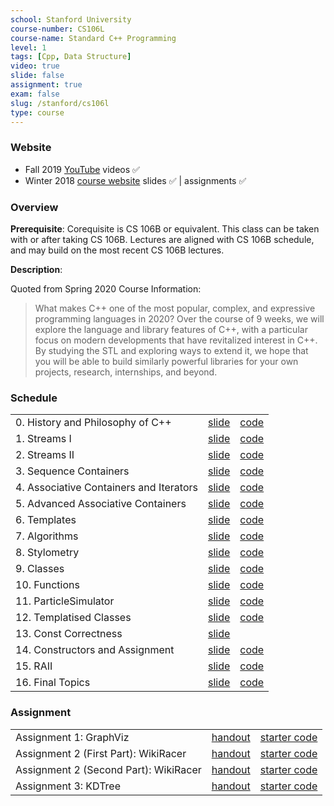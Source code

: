 ```yaml
---
school: Stanford University
course-number: CS106L
course-name: Standard C++ Programming
level: 1
tags: [Cpp, Data Structure]
video: true
slide: false
assignment: true
exam: false
slug: /stanford/cs106l
type: course
---
```



### Website

- Fall 2019 <a href='https://www.youtube.com/playlist?list=PLCgD3ws8aVdolCexlz8f3U-RROA0s5jWA' target="_blank">YouTube</a> videos ✅
- Winter 2018 <a href='https://web.stanford.edu/class/archive/cs/cs106l/cs106l.1184/index.html' target="_blank">course website</a> slides ✅ | assignments ✅

### Overview

**Prerequisite**: Corequisite is <Link to="/stanford/cs106b">CS 106B</Link> or equivalent. This class can be taken with or after taking CS 106B. Lectures are aligned with CS 106B schedule, and may build on the most recent CS 106B lectures.

**Description**:

Quoted from Spring 2020 Course Information:

> What makes C++ one of the most popular, complex, and expressive programming languages in 2020? Over the course of 9 weeks, we will explore the language and library features of C++, with a particular focus on modern developments that have revitalized interest in C++. By studying the STL and exploring ways to extend it, we hope that you will be able to build similarly powerful libraries for your own projects, research, internships, and beyond.

### Schedule

<table>
  <tr>
    <td>0. History and Philosophy of C++</td>
    <td>
      <a
        href="https://web.stanford.edu/class/archive/cs/cs106l/cs106l.1184/lectures/lecture00/00_Introduction.pdf"
        class="material"
        target="_blank"
      >
        slide
      </a>
    </td>
    <td>
      <a
        href="https://web.stanford.edu/class/archive/cs/cs106l/cs106l.1184/lectures/lecture00/00_HelloWorld.zip"
        class="material"
        target="_blank"
      >
        code
      </a>
    </td>
  </tr>
  <tr>
    <td>1. Streams I</td>
    <td>
      <a
        href="https://web.stanford.edu/class/archive/cs/cs106l/cs106l.1184/lectures/lecture01/01_Streams.pdf"
        class="material"
        target="_blank"
      >
        slide
      </a>
    </td>
    <td>
      <a
        href="https://web.stanford.edu/class/archive/cs/cs106l/cs106l.1184/lectures/lecture01/01_Streams.zip"
        class="material"
        target="_blank"
      >
        code
      </a>
    </td>
  </tr>
  <tr>
    <td>2. Streams II</td>
    <td>
      <a
        href="https://web.stanford.edu/class/archive/cs/cs106l/cs106l.1184/lectures/lecture02/02_Streams_II.pdf"
        class="material"
        target="_blank"
      >
        slide
      </a>
    </td>
    <td>
      <a
        href="https://web.stanford.edu/class/archive/cs/cs106l/cs106l.1184/lectures/lecture02/02_Streams_II.zip"
        class="material"
        target="_blank"
      >
        code
      </a>
    </td>
  </tr>
  <tr>
    <td>3. Sequence Containers</td>
    <td>
      <a
        href="https://web.stanford.edu/class/archive/cs/cs106l/cs106l.1184/lectures/lecture03/03_Sequence_Containers.pdf"
        class="material"
        target="_blank"
      >
        slide
      </a>
    </td>
    <td>
      <a
        href="https://web.stanford.edu/class/archive/cs/cs106l/cs106l.1184/lectures/lecture03/03_Sequence_Containers.zip"
        class="material"
        target="_blank"
      >
        code
      </a>
    </td>
  </tr>
  <tr>
    <td>4. Associative Containers and Iterators</td>
    <td>
      <a
        href="https://web.stanford.edu/class/archive/cs/cs106l/cs106l.1184/lectures/lecture04/04_Associative_Containers.pdf"
        class="material"
        target="_blank"
      >
        slide
      </a>
    </td>
    <td>
      <a
        href="https://web.stanford.edu/class/archive/cs/cs106l/cs106l.1184/lectures/lecture04/04_Associative_Containers.zip"
        class="material"
        target="_blank"
      >
        code
      </a>
    </td>
  </tr>
  <tr>
    <td>5. Advanced Associative Containers</td>
    <td>
      <a
        href="https://web.stanford.edu/class/archive/cs/cs106l/cs106l.1184/lectures/lecture05/05_Adv_Assoc_Containers.pdf"
        class="material"
        target="_blank"
      >
        slide
      </a>
    </td>
    <td>
      <a
        href="https://web.stanford.edu/class/archive/cs/cs106l/cs106l.1184/lectures/lecture05/05_Adv_Assoc_Containers.zip"
        class="material"
        target="_blank"
      >
        code
      </a>
    </td>
  </tr>
  <tr>
    <td>6. Templates</td>
    <td>
      <a
        href="https://web.stanford.edu/class/archive/cs/cs106l/cs106l.1184/lectures/lecture06/06_Templates_and_Iterators.pdf"
        class="material"
        target="_blank"
      >
        slide
      </a>
    </td>
    <td>
      <a
        href="https://web.stanford.edu/class/archive/cs/cs106l/cs106l.1184/lectures/lecture06/06_Templates_and_Iterators.zip"
        class="material"
        target="_blank"
      >
        code
      </a>
    </td>
  </tr>
  <tr>
    <td>7. Algorithms</td>
    <td>
      <a
        href="https://web.stanford.edu/class/archive/cs/cs106l/cs106l.1184/lectures/lecture07/07_Algorithms.pdf"
        class="material"
        target="_blank"
      >
        slide
      </a>
    </td>
    <td>
      <a
        href="https://web.stanford.edu/class/archive/cs/cs106l/cs106l.1184/lectures/lecture07/07_Algorithms.zip"
        class="material"
        target="_blank"
      >
        code
      </a>
    </td>
  </tr>
  <tr>
    <td>8. Stylometry</td>
    <td>
      <a
        href="https://web.stanford.edu/class/archive/cs/cs106l/cs106l.1184/lectures/lecture08/08_Stylometry.pdf"
        class="material"
        target="_blank"
      >
        slide
      </a>
    </td>
    <td>
      <a
        href="https://web.stanford.edu/class/archive/cs/cs106l/cs106l.1184/lectures/lecture08/08_Stylometry.zip"
        class="material"
        target="_blank"
      >
        code
      </a>
    </td>
  </tr>
  <tr>
    <td>9. Classes</td>
    <td>
      <a
        href="https://web.stanford.edu/class/archive/cs/cs106l/cs106l.1184/lectures/lecture09/09_Classes.pdf"
        class="material"
        target="_blank"
      >
        slide
      </a>
    </td>
    <td>
      <a
        href="https://web.stanford.edu/class/archive/cs/cs106l/cs106l.1184/lectures/lecture09/09_Classes.zip"
        class="material"
        target="_blank"
      >
        code
      </a>
    </td>
  </tr>
  <tr>
    <td>10. Functions</td>
    <td>
      <a
        href="https://web.stanford.edu/class/archive/cs/cs106l/cs106l.1184/lectures/lecture10/10_Functions.pdf"
        class="material"
        target="_blank"
      >
        slide
      </a>
    </td>
    <td>
      <a
        href="https://web.stanford.edu/class/archive/cs/cs106l/cs106l.1184/lectures/lecture10/10_Functions.zip"
        class="material"
        target="_blank"
      >
        code
      </a>
    </td>
  </tr>
  <tr>
    <td>11. ParticleSimulator</td>
    <td>
      <a
        href="https://web.stanford.edu/class/archive/cs/cs106l/cs106l.1184/lectures/lecture11/11_ParticleSimulator.pdf"
        class="material"
        target="_blank"
      >
        slide
      </a>
    </td>
    <td>
      <a
        href="https://web.stanford.edu/class/archive/cs/cs106l/cs106l.1184/lectures/lecture11/11_ParticleSimulator.zip"
        class="material"
        target="_blank"
      >
        code
      </a>
    </td>
  </tr>
  <tr>
    <td>12. Templatised Classes</td>
    <td>
      <a
        href="https://web.stanford.edu/class/archive/cs/cs106l/cs106l.1184/lectures/lecture12/12_Templatised_Classes.pdf"
        class="material"
        target="_blank"
      >
        slide
      </a>
    </td>
    <td>
      <a
        href="https://web.stanford.edu/class/archive/cs/cs106l/cs106l.1184/lectures/lecture12/12_Templatised_Classes.zip"
        class="material"
        target="_blank"
      >
        code
      </a>
    </td>
  </tr>
  <tr>
    <td>13. Const Correctness</td>
    <td>
      <a
        href="https://web.stanford.edu/class/archive/cs/cs106l/cs106l.1184/lectures/lecture13/13_Const.pdf"
        class="material"
        target="_blank"
      >
        slide
      </a>
    </td>
  </tr>
  <tr>
    <td>14. Constructors and Assignment</td>
    <td>
      <a
        href="https://web.stanford.edu/class/archive/cs/cs106l/cs106l.1184/lectures/lecture14/14_Constructors_and_Assignment.pdf"
        class="material"
        target="_blank"
      >
        slide
      </a>
    </td>
    <td>
      <a
        href="https://web.stanford.edu/class/archive/cs/cs106l/cs106l.1184/lectures/lecture14/14_Constructors_and_Assignment.zip"
        class="material"
        target="_blank"
      >
        code
      </a>
    </td>
  </tr>
  <tr>
    <td>15. RAII</td>
    <td>
      <a
        href="https://web.stanford.edu/class/archive/cs/cs106l/cs106l.1184/lectures/lecture15/15_RAII.pdf"
        class="material"
        target="_blank"
      >
        slide
      </a>
    </td>
    <td>
      <a
        href="https://web.stanford.edu/class/archive/cs/cs106l/cs106l.1184/lectures/lecture15/15_RAII.zip"
        class="material"
        target="_blank"
      >
        code
      </a>
    </td>
  </tr>
  <tr>
    <td>16. Final Topics</td>
    <td>
      <a
        href="https://web.stanford.edu/class/archive/cs/cs106l/cs106l.1184/lectures/lecture16/16_Final_Topics.pdf"
        class="material"
        target="_blank"
      >
        slide
      </a>
    </td>
    <td>
      <a
        href="https://web.stanford.edu/class/archive/cs/cs106l/cs106l.1184/lectures/lecture16/16_Final_Topics.zip"
        class="material"
        target="_blank"
      >
        code
      </a>
    </td>
  </tr>
</table>

### Assignment

<table>
  <tr>
    <td>Assignment 1: GraphViz</td>
    <td>
      <a
        href="https://web.stanford.edu/class/archive/cs/cs106l/cs106l.1184/handouts/002_assignment_1_graphviz.pdf"
        class="material"
        target="_blank"
      >
        handout
      </a>
    </td>
    <td>
      <a
        href="https://web.stanford.edu/class/archive/cs/cs106l/cs106l.1184/assignments/01_GraphViz.zip"
        class="material"
        target="_blank"
      >
        starter code
      </a>
    </td>
  </tr>
  <tr>
    <td>Assignment 2 (First Part): WikiRacer</td>
    <td>
      <a
        href="https://web.stanford.edu/class/archive/cs/cs106l/cs106l.1184/handouts/003_assignment_2_wikiracerA.pdf"
        class="material"
        target="_blank"
      >
        handout
      </a>
    </td>
    <td>
      <a
        href="https://web.stanford.edu/class/archive/cs/cs106l/cs106l.1184/assignments/02_WikiRacerLinksA.zip"
        class="material"
        target="_blank"
      >
        starter code
      </a>
    </td>
  </tr>
  <tr>
    <td>Assignment 2 (Second Part): WikiRacer</td>
    <td>
      <a
        href="https://web.stanford.edu/class/archive/cs/cs106l/cs106l.1184/handouts/004_assignment_2_wikiracerB.pdf"
        class="material"
        target="_blank"
      >
        handout
      </a>
    </td>
    <td>
      <a
        href="https://web.stanford.edu/class/archive/cs/cs106l/cs106l.1184/assignments/02_WikiRacerLinksB.zip"
        class="material"
        target="_blank"
      >
        starter code
      </a>
    </td>
  </tr>
  <tr>
    <td>Assignment 3: KDTree</td>
    <td>
      <a
        href="https://web.stanford.edu/class/archive/cs/cs106l/cs106l.1184/handouts/005_assignment_3_kdtree.pdf"
        class="material"
        target="_blank"
      >
        handout
      </a>
    </td>
    <td>
      <a
        href="https://web.stanford.edu/class/archive/cs/cs106l/cs106l.1184/assignments/03_KDTree.zip"
        class="material"
        target="_blank"
      >
        starter code
      </a>
    </td>
  </tr>
</table>
